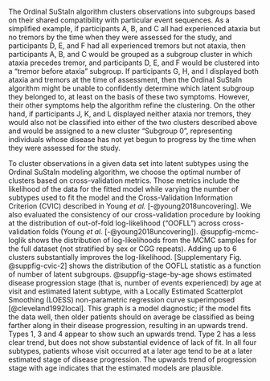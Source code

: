 The Ordinal SuStaIn algorithm clusters observations into subgroups
based on their shared compatibility with particular event sequences.
As a simplified example,
if participants A, B, and C all had experienced ataxia but no tremors
by the time when they were assessed for the study,
and participants D, E, and F had all experienced tremors but not ataxia,
then participants A, B, and C would be grouped as a subgroup cluster
in which ataxia precedes tremor,
and participants D, E, and F would be clustered into
a “tremor before ataxia” subgroup.
If participants G, H, and I displayed
both ataxia and tremors at the time of assessment,
then the Ordinal SuStaIn algorithm might be
unable to confidently determine which latent subgroup they belonged to,
at least on the basis of these two symptoms.
However, their other symptoms help the algorithm refine the clustering.
On the other hand,
if participants J, K, and L displayed neither ataxia nor tremors,
they would also not be classified into
either of the two clusters described above
and would be assigned to a new cluster “Subgroup 0”,
representing individuals whose disease has not yet begun to progress
by the time when they were assessed for the study.

To cluster observations in a given data set into latent subtypes
using the Ordinal SuStaIn modeling algorithm,
we choose the optimal number of clusters based on cross-validation metrics.
Those metrics include
the likelihood of the data for the fitted model
while varying the number of subtypes used to fit the model
and the Cross-Validation Information Criterion (CVIC)
described in Young *et al.* [-@young2018uncovering].
We also evaluated the consistency of our cross-validation procedure
by looking at the distribution of
out-of-fold log-likelihood ("OOFLL")
across cross-validation folds
(Young *et al.* [-@young2018uncovering]).
@suppfig-mcmc-loglik shows the distribution of log-likelihoods
from the MCMC samples for the full dataset
(not stratified by sex or CGG repeats).
Adding up to 6 clusters substantially improves the log-likelihood.
[Supplementary Fig. @suppfig-cvic-2] shows
the distribution of the OOFLL statistic
as a function of number of latent subgroups.
@suppfig-stage-by-age shows estimated disease progression stage
(that is, number of events experienced)
by age at visit and estimated latent subtype,
with a
Locally Estimated Scatterplot Smoothing (LOESS)
non-parametric regression curve superimposed [@cleveland1992local].
This graph is a model diagnostic; if the model fits the data well,
then older patients should on average be classified as being farther
along in their disease progression, resulting in an upwards trend.
Types 1, 3 and 4 appear to show such an upwards trend.
Type 2 has a less clear trend, but does not show substantial evidence
of lack of fit.
In all four subtypes, patients whose visit occurred at a later age
tend to be at a later estimated stage of disease progression.
The upwards trend of progression stage with age
indicates that the estimated models are plausible.
